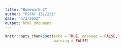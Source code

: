 ```yaml
---
title: "Homework 2"
author: "PSTAT 131/231"
date: "4/3/2022"
output: html_document
---
```


```r
knitr::opts_chunk$set(echo = TRUE, message = FALSE,
                      warning = FALSE)
```

